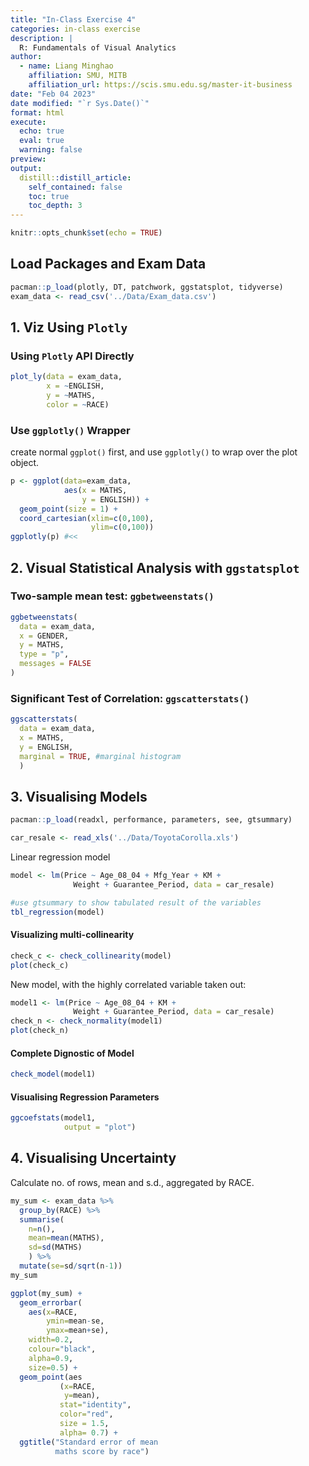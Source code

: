 ```yaml
---
title: "In-Class Exercise 4"
categories: in-class exercise
description: |
  R: Fundamentals of Visual Analytics
author:
  - name: Liang Minghao
    affiliation: SMU, MITB
    affiliation_url: https://scis.smu.edu.sg/master-it-business
date: "Feb 04 2023"
date modified: "`r Sys.Date()`"
format: html
execute: 
  echo: true
  eval: true
  warning: false
preview: 
output:
  distill::distill_article:
    self_contained: false
    toc: true
    toc_depth: 3
---
```


```r
knitr::opts_chunk$set(echo = TRUE)
```

## Load Packages and Exam Data

```r
pacman::p_load(plotly, DT, patchwork, ggstatsplot, tidyverse)
exam_data <- read_csv('../Data/Exam_data.csv')
```

## 1. Viz Using `Plotly`

### Using `Plotly` API Directly

```r
plot_ly(data = exam_data, 
        x = ~ENGLISH, 
        y = ~MATHS, 
        color = ~RACE)
```

### Use `ggplotly()` Wrapper

create normal `ggplot()` first, and use `ggplotly()` to wrap over the plot object.

```r
p <- ggplot(data=exam_data, 
            aes(x = MATHS,
                y = ENGLISH)) +
  geom_point(size = 1) +
  coord_cartesian(xlim=c(0,100),
                  ylim=c(0,100))
ggplotly(p) #<<
```

## 2. Visual Statistical Analysis with `ggstatsplot`

### Two-sample mean test: `ggbetweenstats()`

```r
ggbetweenstats(
  data = exam_data,
  x = GENDER, 
  y = MATHS,
  type = "p",
  messages = FALSE
)
```

### Significant Test of Correlation: `ggscatterstats()`

```r
ggscatterstats(
  data = exam_data,
  x = MATHS,
  y = ENGLISH,
  marginal = TRUE, #marginal histogram
  )
```

## 3. Visualising Models

```r
pacman::p_load(readxl, performance, parameters, see, gtsummary)
```

```r
car_resale <- read_xls('../Data/ToyotaCorolla.xls')
```

Linear regression model

```r
model <- lm(Price ~ Age_08_04 + Mfg_Year + KM + 
              Weight + Guarantee_Period, data = car_resale)

#use gtsummary to show tabulated result of the variables
tbl_regression(model)
```

#### Visualizing multi-collinearity

```r
check_c <- check_collinearity(model)
plot(check_c)
```

New model, with the highly correlated variable taken out:

```r
model1 <- lm(Price ~ Age_08_04 + KM + 
              Weight + Guarantee_Period, data = car_resale)
check_n <- check_normality(model1)
plot(check_n)
```

#### Complete Dignostic of Model

```r
check_model(model1)
```

#### Visualising Regression Parameters

```r
ggcoefstats(model1, 
            output = "plot")
```

## 4. Visualising Uncertainty

Calculate no. of rows, mean and s.d., aggregated by RACE.

```r
my_sum <- exam_data %>%
  group_by(RACE) %>%
  summarise(
    n=n(),
    mean=mean(MATHS),
    sd=sd(MATHS)
    ) %>%
  mutate(se=sd/sqrt(n-1))
my_sum
```

```r
ggplot(my_sum) +
  geom_errorbar(
    aes(x=RACE, 
        ymin=mean-se, 
        ymax=mean+se), 
    width=0.2, 
    colour="black", 
    alpha=0.9, 
    size=0.5) +
  geom_point(aes
           (x=RACE, 
            y=mean), 
           stat="identity", 
           color="red",
           size = 1.5,
           alpha= 0.7) +
  ggtitle("Standard error of mean 
          maths score by race")
```
